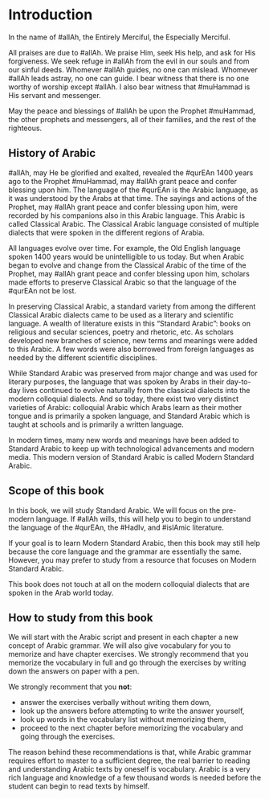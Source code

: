 # Introduction

In the name of [#allAh]{.trn2}, the Entirely Merciful, the Especially Merciful.

All praises are due to [#allAh]{.trn2}. We praise Him, seek His help, and ask for His forgiveness. We seek refuge in [#allAh]{.trn2} from the evil in our souls and from our sinful deeds. Whomever [#allAh]{.trn2} guides, no one can mislead. Whomever [#allAh]{.trn2} leads astray, no one can guide. I bear witness that there is no one worthy of worship except [#allAh]{.trn2}. I also bear witness that [#muHammad]{.trn2} is His servant and messenger.

May the peace and blessings of [#allAh]{.trn2} be upon the Prophet [#muHammad]{.trn2}, the other prophets and messengers, all of their families, and the rest of the righteous.

## History of Arabic 

[#allAh]{.trn2}, may He be glorified and exalted, revealed the [#qurEAn]{.trn2} 1400 years ago to the Prophet [#muHammad]{.trn2}, may [#allAh]{.trn2} grant peace and confer blessing upon him. The language of the [#qurEAn]{.trn2} is the Arabic language, as it was understood by the Arabs at that time. The sayings and actions of the Prophet, may [#allAh]{.trn2} grant peace and confer blessing upon him, were recorded by his companions also in this Arabic language. This Arabic is called Classical Arabic. The Classical Arabic language consisted of multiple dialects that were spoken in the different regions of Arabia.

All languages evolve over time. For example, the Old English language spoken 1400 years would be unintelligible to us today. But when Arabic began to evolve and change from the Classical Arabic of the time of the Prophet, may [#allAh]{.trn2} grant peace and confer blessing upon him, scholars made efforts to preserve Classical Arabic so that the language of the [#qurEAn]{.trn2} not be lost.

In preserving Classical Arabic, a standard variety from among the different Classical Arabic dialects came to be used as a literary and scientific language. A wealth of literature exists in this "Standard Arabic": books on religious and secular sciences, poetry and rhetoric, etc. As scholars developed new branches of science, new terms and meanings were added to this Arabic. A few words were also borrowed from foreign languages as needed by the different scientific disciplines. 

While Standard Arabic was preserved from major change and was used for literary purposes, the language that was spoken by Arabs in their day-to-day lives continued to evolve naturally from the classical dialects into the modern colloquial dialects. And so today, there exist two very distinct varieties of Arabic: colloquial Arabic which Arabs learn as their mother tongue and is primarily a spoken language, and Standard Arabic which is taught at schools and is primarily a written language.

In modern times, many new words and meanings have been added to Standard Arabic to keep up with technological advancements and modern media. This modern version of Standard Arabic is called Modern Standard Arabic.

## Scope of this book

In this book, we will study Standard Arabic. We will focus on the pre-modern language. If [#allAh]{.trn2} wills, this will help you to begin to understand the language of the [#qurEAn]{.trn2}, the [#HadIv]{.trn2}, and [#islAm]{.trn2}ic literature.

If your goal is to learn Modern Standard Arabic, then this book may still help because the core language and the grammar are essentially the same. However, you may prefer to study from a resource that focuses on Modern Standard Arabic.

This book does not touch at all on the modern colloquial dialects that are spoken in the Arab world today.

## How to study from this book

We will start with the Arabic script and present in each chapter a new concept of Arabic grammar. We will also give vocabulary for you to memorize and have chapter exercises. We strongly recommend that you memorize the vocabulary in full and go through the exercises by writing down the answers on paper with a pen. 

We strongly recomment that you **not**:

+ answer the exercises verbally without writing them down,
+ look up the answers before attempting to write the answer yourself,
+ look up words in the vocabulary list without memorizing them,
+ proceed to the next chapter before memorizing the vocabulary and going through the exercises.

The reason behind these recommendations is that, while Arabic grammar requires effort to master to a sufficient degree, the real barrier to reading and understanding Arabic texts by oneself is vocabulary. Arabic is a very rich language and knowledge of a few thousand words is needed before the student can begin to read texts by himself.

